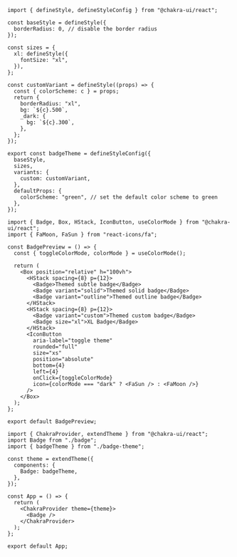 <SandpackEditor>

```tsx badge-theme.tsx
import { defineStyle, defineStyleConfig } from "@chakra-ui/react";

const baseStyle = defineStyle({
  borderRadius: 0, // disable the border radius
});

const sizes = {
  xl: defineStyle({
    fontSize: "xl",
  }),
};

const customVariant = defineStyle((props) => {
  const { colorScheme: c } = props;
  return {
    borderRadius: "xl",
    bg: `${c}.500`,
    _dark: {
      bg: `${c}.300`,
    },
  };
});

export const badgeTheme = defineStyleConfig({
  baseStyle,
  sizes,
  variants: {
    custom: customVariant,
  },
  defaultProps: {
    colorScheme: "green", // set the default color scheme to green
  },
});
```

```tsx badge.tsx
import { Badge, Box, HStack, IconButton, useColorMode } from "@chakra-ui/react";
import { FaMoon, FaSun } from "react-icons/fa";

const BadgePreview = () => {
  const { toggleColorMode, colorMode } = useColorMode();

  return (
    <Box position="relative" h="100vh">
      <HStack spacing={8} p={12}>
        <Badge>Themed subtle badge</Badge>
        <Badge variant="solid">Themed solid badge</Badge>
        <Badge variant="outline">Themed outline badge</Badge>
      </HStack>
      <HStack spacing={8} p={12}>
        <Badge variant="custom">Themed custom badge</Badge>
        <Badge size="xl">XL Badge</Badge>
      </HStack>
      <IconButton
        aria-label="toggle theme"
        rounded="full"
        size="xs"
        position="absolute"
        bottom={4}
        left={4}
        onClick={toggleColorMode}
        icon={colorMode === "dark" ? <FaSun /> : <FaMoon />}
      />
    </Box>
  );
};

export default BadgePreview;
```

```tsx App.tsx
import { ChakraProvider, extendTheme } from "@chakra-ui/react";
import Badge from "./badge";
import { badgeTheme } from "./badge-theme";

const theme = extendTheme({
  components: {
    Badge: badgeTheme,
  },
});

const App = () => {
  return (
    <ChakraProvider theme={theme}>
      <Badge />
    </ChakraProvider>
  );
};

export default App;
```

</SandpackEditor>
